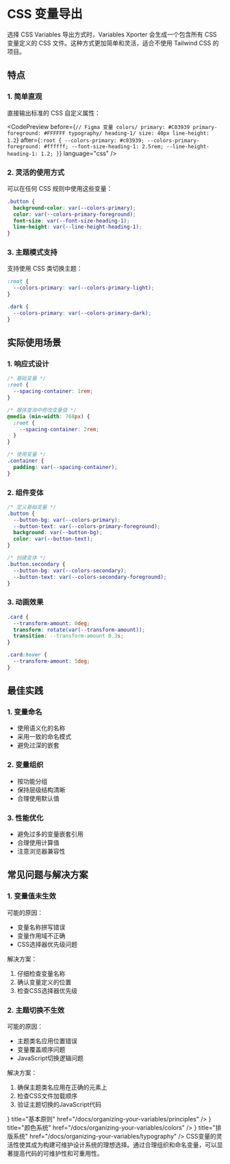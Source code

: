 
# CSS 变量导出

选择 CSS Variables 导出方式时，Variables Xporter 会生成一个包含所有 CSS 变量定义的 CSS 文件。这种方式更加简单和灵活，适合不使用 Tailwind CSS 的项目。

## 特点

### 1. 简单直观
直接输出标准的 CSS 自定义属性：

<CodePreview
  before={`// Figma 变量
colors/
  primary: #C03939
  primary-foreground: #FFFFFF
typography/
  heading-1/
    size: 40px
    line-height: 1.2`}
  after={`:root {
  --colors-primary: #c03939;
  --colors-primary-foreground: #ffffff;
  --font-size-heading-1: 2.5rem;
  --line-height-heading-1: 1.2;
}`}
  language="css"
/>

### 2. 灵活的使用方式
可以在任何 CSS 规则中使用这些变量：

```css
.button {
  background-color: var(--colors-primary);
  color: var(--colors-primary-foreground);
  font-size: var(--font-size-heading-1);
  line-height: var(--line-height-heading-1);
}
```

### 3. 主题模式支持
支持使用 CSS 类切换主题：

```css
:root {
  --colors-primary: var(--colors-primary-light);
}

.dark {
  --colors-primary: var(--colors-primary-dark);
}
```

## 实际使用场景

### 1. 响应式设计
```css
/* 基础变量 */
:root {
  --spacing-container: 1rem;
}

/* 媒体查询中修改变量值 */
@media (min-width: 768px) {
  :root {
    --spacing-container: 2rem;
  }
}

/* 使用变量 */
.container {
  padding: var(--spacing-container);
}
```

### 2. 组件变体
```css
/* 定义基础变量 */
.button {
  --button-bg: var(--colors-primary);
  --button-text: var(--colors-primary-foreground);
  background: var(--button-bg);
  color: var(--button-text);
}

/* 创建变体 */
.button.secondary {
  --button-bg: var(--colors-secondary);
  --button-text: var(--colors-secondary-foreground);
}
```

### 3. 动画效果
```css
.card {
  --transform-amount: 0deg;
  transform: rotate(var(--transform-amount));
  transition: --transform-amount 0.3s;
}

.card:hover {
  --transform-amount: 5deg;
}
```

## 最佳实践

### 1. 变量命名
- 使用语义化的名称
- 采用一致的命名模式
- 避免过深的嵌套

### 2. 变量组织
- 按功能分组
- 保持层级结构清晰
- 合理使用默认值

### 3. 性能优化
- 避免过多的变量嵌套引用
- 合理使用计算值
- 注意浏览器兼容性

## 常见问题与解决方案

### 1. 变量值未生效
可能的原因：
- 变量名称拼写错误
- 变量作用域不正确
- CSS选择器优先级问题

解决方案：
1. 仔细检查变量名称
2. 确认变量定义的位置
3. 检查CSS选择器优先级

### 2. 主题切换不生效
可能的原因：
- 主题类名应用位置错误
- 变量覆盖顺序问题
- JavaScript切换逻辑问题

解决方案：
1. 确保主题类名应用在正确的元素上
2. 检查CSS文件加载顺序
3. 验证主题切换的JavaScript代码

<Cards>
  <Cards.Card
    icon={<Layers />}
    title="基本原则"
    href="/docs/organizing-your-variables/principles"
  />
  <Cards.Card
    icon={<Palette />}
    title="颜色系统"
    href="/docs/organizing-your-variables/colors"
  />
  <Cards.Card
    icon={<Type />}
    title="排版系统"
    href="/docs/organizing-your-variables/typography"
  />
</Cards>

<Callout type="info" emoji="💡">
  CSS变量的灵活性使其成为构建可维护设计系统的理想选择。通过合理组织和命名变量，可以显著提高代码的可维护性和可重用性。
</Callout>   
